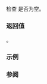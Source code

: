 {{cpp/ranges/subrange/title|empty}}
{{cpp/ranges/subrange/navbar}}
{{ddcl|since=c++20|
constexpr bool empty() const;
}}

检查 {{rlpt|/|subrange}} 是否为空。

===返回值===
{{box|{{rlpsi|/#begin_}}{{nbspt}}{{c/core|1===}}{{nbspt}}{{rlpsi|/#end_}}}}。

===示例===
{{example}}

===参阅===
{{dsc begin}}
{{dsc inc|cpp/ranges/subrange/dsc size}}
{{dsc inc|cpp/iterator/dsc empty}}
{{dsc inc|cpp/ranges/dsc empty}}
{{dsc end}}

{{langlinks|en|es|ja|ru}}